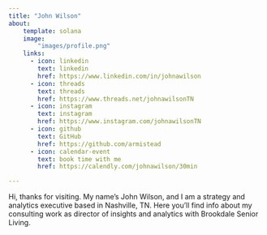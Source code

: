 ```yaml
---
title: "John Wilson"
about:
    template: solana
    image: 
        "images/profile.png"
    links:
      - icon: linkedin
        text: linkedin
        href: https://www.linkedin.com/in/johnawilson
      - icon: threads
        text: threads
        href: https://www.threads.net/johnawilsonTN
      - icon: instagram
        text: instagram
        href: https://www.instagram.com/johnawilsonTN
      - icon: github
        text: GitHub
        href: https://github.com/armistead
      - icon: calendar-event
        text: book time with me
        href: https://calendly.com/johnawilson/30min

---
```


Hi, thanks for visiting. My name's John Wilson, and I am a strategy and analytics executive based in Nashville, TN. Here you'll find info about my consulting work as director of insights and analytics with Brookdale Senior Living.


